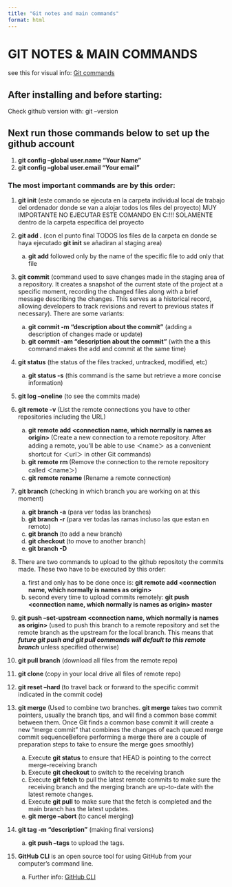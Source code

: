 ```yaml
---
title: "Git notes and main commands"
format: html
---
```

# GIT NOTES & MAIN COMMANDS
see this for visual info: [Git commands](https://ndpsoftware.com/git-cheatsheet.html#loc=remote_repo;)

## After installing and before starting:
Check github version with:
git --version

## Next run those commands below to set up the github account
1. **git config --global user.name "Your Name"**
2. **git config --global user.email "Your email"**

### The most important commands are by this order:
1. **git init** (este comando se ejecuta en la carpeta individual local de trabajo del ordenador donde se van a alojar todos los files del proyecto)
MUY IMPORTANTE NO EJECUTAR ESTE COMANDO EN C:!!! SOLAMENTE dentro de la carpeta especifica del proyecto

2. **git add .** (con el punto final TODOS los files de la carpeta en donde se haya ejecutado **git init** se añadiran al staging area)
    a) **git add** followed only by the name of the specific file to add only that file

3. **git commit** (command used to save changes made in the staging area of a repository. It creates a snapshot of the current state of the project at a specific moment, recording the changed files along with a brief message describing the changes. This serves as a historical record, allowing developers to track revisions and revert to previous states if necessary). There are some variants:
    a) **git commit -m "description about the commit"** (adding a description of changes made or update)
    b) **git commit -am "description about the commit"** (with the **a** this command makes the add and commit at the same time)

4. **git status** (the status of the files tracked, untracked, modified, etc)
    a) **git status -s** (this command is the same but retrieve a more concise information)

5. **git log --oneline** (to see the commits made)

6. **git remote -v** (List the remote connections you have to other repositories including the URL)
    a) **git remote add <connection name, which normally is names as origin> <url>** (Create a new connection to a remote repository. After adding a remote, you’ll be able to use ＜name＞ as a convenient shortcut for ＜url＞ in other Git commands)
    b) **git remote rm <name>** (Remove the connection to the remote repository called ＜name＞)
    c) **git remote rename <old-name> <new-name>** (Rename a remote connection)

7. **git branch** (checking in which branch you are working on at this moment)
    a) **git branch -a** (para ver todas las branches)
    b) **git branch -r** (para ver todas las ramas incluso las que estan en remoto)
    c) **git branch <name of the new branch>** (to add a new branch)
    d) **git checkout <name of the branch you want to move on>** (to move to another branch)
    e) **git branch -D <name of the branch to delete>**

8. There are two commands to upload to the github repositoty the commits made. These two have to be executed by this order:
    a) first and only has to be done once is: **git remote add <connection name, which normally is names as origin> <github url>** 
    b) second every time to upload commits remotely: **git push <connection name, which normally is names as origin> master**

9. **git push --set-upstream <connection name, which normally is names as origin> <branch-name>** (used to push this branch to a remote repository and set the remote branch as the upstream for the local branch. This means that ***future git push and git pull commands will default to this remote branch*** unless specified otherwise) 

10. **git pull <github url> branch** (download all files from the remote repo)

11. **git clone <github url>** (copy in your local drive all files of remote repo)

12. **git reset --hard <commit code>** (to travel back or forward to the specific commit indicated in the commit code)

13. **git merge** (Used to combine two branches. **git merge** takes two commit pointers, usually the branch tips, and will find a common base commit between them. Once Git finds a common base commit it will create a new "merge commit" that combines the changes of each queued merge commit sequenceBefore performing a merge there are a couple of preparation steps to take to ensure the merge goes smoothly)
    a) Execute **git status** to ensure that HEAD is pointing to the correct merge-receiving branch
    b) Execute **git checkout <name of the receiving branch>** to switch to the receiving branch
    c) Execute **git fetch** to pull the latest remote commits to make sure the receiving branch and the merging branch are up-to-date with the latest remote changes.
    d) Execute **git pull** to make sure that the fetch is completed and the main branch has the latest updates.
    e) **git merge --abort** (to cancel merging)

14. **git tag <name given by the user to define this version> -m "description"** (making final versions)
    a) **git push --tags** to upload the tags.

15. **GitHub CLI** is an open source tool for using GitHub from your computer's command line.
    a) Further info: [GitHub CLI](https://docs.github.com/en/github-cli/github-cli/about-github-cli)
